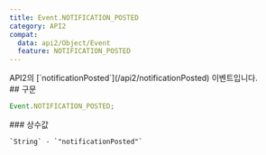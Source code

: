 ```yaml
---
title: Event.NOTIFICATION_POSTED
category: API2
compat:
  data: api2/Object/Event
  feature: NOTIFICATION_POSTED
---
```


<Section>
  API2의 [`notificationPosted`](/api2/notificationPosted) 이벤트입니다.
</Section>
<Section>
  ## 구문

  ~~~js
  Event.NOTIFICATION_POSTED;
  ~~~

  <Section>
    ### 상수값

    `String` - `"notificationPosted"`
  </Section>
</Section>